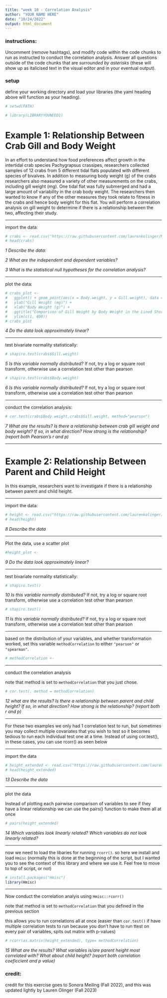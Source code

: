 ```yaml
---
title: "week 10 - Correlation Analysis"
author: "YOUR NAME HERE"
date: "10/24/2022"
output: html_document
---
```


### instructions:

Uncomment (remove hashtags), and modify code within the code chunks to run as instructed to conduct the correlation analysis. Answer all questions outside of the code chunks that are *surrounded by asterisks* (these will show up as italicised text in the visual editor and in your eventual output).

### setup

define your working directory and load your libraries (the yaml heading above will function as your heading).

```r
# setwd(PATH)

# library(LIBRARYYOUNEED1)
```

# Example 1: Relationship Between Crab Gill and Body Weight

In an effort to understand how food preferences affect growth in the intertidal crab species Pachygrapsus crassipes, researchers collected samples of 12 crabs from 5 different tidal flats populated with different species of bivalves. In addition to measuring body weight (g) of the crabs researchers also measured a variety of other measurements on the crabs, including gill weight (mg). One tidal flat was fully submerged and had a large amount of variability in the crab body weight. The researchers then wanted to know if any of the other measures they took relate to fitness in the crabs and hence body weight for this flat. You will perform a correlation analysis on gill weight to determine if there is a relationship between the two, affecting their study.

------------------------------------------------------------------------

import the data:

```r
# crabs <- read.csv("https://raw.githubusercontent.com/laurenkolinger/MES503data/main/week10/Crabdata.csv")
# head(crabs)
```

*1 Describe the data:*

*2 What are the independent and dependent variables?*

*3 What is the statistical null hypotheses for the correlation analysis?*

------------------------------------------------------------------------

plot the data:

```r
# crabs_plot <-
#   ggplot() + geom_point(aes(x = Body.weight, y = Gill.weight), data = crabs) +
#   ylab("Gill Weight (mg)") +
#   xlab("Body Weight (g)") +
#   ggtitle("Comparison of Gill Weight by Body Weight in the Lined Shore Crab") +
#   ylim(c(1, 400))
# crabs_plot
```

*4 Do the data look approximately linear?*

---

test bivariate normality statistically:

```r
# shapiro.test(crabs$Gill.weight)
```

*5 Is this variable normally distributed?* If not, try a log or square root transform, otherwise use a correlation test other than pearson

```r
# shapiro.test(crabs$Body.weight)
```

*6 Is this variable normally distributed?* If not, try a log or square root transform, otherwise use a correlation test other than pearson

---

conduct the correlation analysis:

```r
# cor.test(crabs$Body.weight,crabs$Gill.weight, method="pearson")
```

*7 What are the results? Is there a relationship between crab gill weight and body weight? If so, in what direction? How strong is the relationship? (report both Pearson's r and p)*

---

# Example 2: Relationship Between Parent and Child Height

In this example, researchers want to investigate if there is a relationship between parent and child height.

---

import the data:

```r
# height <- read.csv("https://raw.githubusercontent.com/laurenkolinger/MES503data/main/week10/Heights.csv")
# head(height)
```

*8 Describe the data*

---

Plot the data, use a scatter plot

```r
#height_plot <- 
```

*9 Do the data look approximately linear?*

---

test bivariate normality statistically:

```r
# shapiro.test()
```

*10 Is this variable normally distributed?* If not, try a log or square root transform, otherwise use a correlation test other than pearson

```r
# shapiro.test()
```

*11 Is this variable normally distributed?* If not, try a log or square root transform, otherwise use a correlation test other than pearson

---

based on the distribution of your variables, and whether transformation worked, set this variable `methodCorrelation` to either `"pearson"` or `"spearman"`.

```r
# methodCorrelation <- 
```

---

conduct the correlation analysis 

note that method is set to `methodCorrelation` that you just chose.

```r
# cor.test(, method = methodCorrelation)
```

*12 what are the results? Is there a relationship between parent and child height? If so, in what direction? How strong is the relationship? (report both r and p)*

---

For these two examples we only had 1 correlation test to run, but sometimes you may collect multiple covariates that you wish to test so it becomes tedious to run each individual test one at a time. Instead of using cor.test(), in these cases, you can use rcorr() as seen below

---

import the data

```r
# height_extended <- read.csv("https://raw.githubusercontent.com/laurenkolinger/MES503data/main/week10/Heights_extended.csv")
# head(height_extended)
```

*13 Describe the data*

---

plot the data

Instead of plotting each pairwise comparison of variables to see if they have a linear relationship we can use the pairs() function to make them all at once

```r
# pairs(height_extended)
```

*14 Which variables look linearly related? Which variables do not look linearly related?*

---

now we need to load the libaries for running `rcorr()`. so here we install and load `Hmisc` (normally this is done at the beginning of the script, but I wanted you to see the context of this library and where we use it. Feel free to move to top of script, or not)

```r
# install.packages("Hmisc") 
library(Hmisc)
```

---

Now conduct the correlation analyis using `Hmisc::rcorr()`

note that method is set to `methodCorrelation` that you defined in the previous section

this allows you to run correlations all at once (easier than `cor.test()` if have multiple correlation tests to run because you don't have to run ttest on every pair of variables, spits out matrix with p-values)

```r
# rcorr(as.matrix(height_extended), type= methodCorrelation)
```

*15 What are the results? What variables is/are parent height most correlated with? What about child height? (report both correlation coeficcient and p value)*


### credit:

credit for this exercise goes to Sonora Meiling (Fall 2022), and this was updated lightly by Lauren Olinger (Fall 2023)
